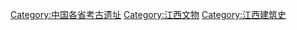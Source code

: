 [[Category:中国各省考古遗址|Category:中国各省考古遗址]]
[[Category:江西文物|Category:江西文物]]
[[Category:江西建筑史|Category:江西建筑史]]